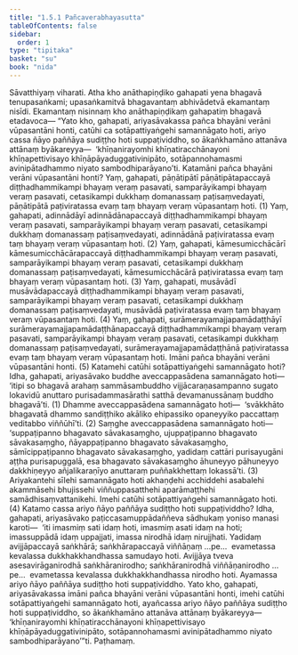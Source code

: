 ```yaml
---
title: "1.5.1 Pañcaverabhayasutta"
tableOfContents: false
sidebar:
  order: 1
type: "tipitaka"
basket: "su"
book: "nida"
---
```



<DynamicBreadcrumb />

<Division number="41" book="nida">

<Paragraph number="293" book="nida">
Sāvatthiyaṃ viharati. Atha kho anāthapiṇḍiko gahapati yena bhagavā tenupasaṅkami; upasaṅkamitvā bhagavantaṃ abhivādetvā ekamantaṃ nisīdi. Ekamantaṃ nisinnaṃ kho anāthapiṇḍikaṃ gahapatiṃ bhagavā etadavoca—
</Paragraph>

<Paragraph number="294" book="nida">
“Yato kho, gahapati, ariyasāvakassa pañca bhayāni verāni vūpasantāni honti, catūhi ca sotāpattiyaṅgehi samannāgato hoti, ariyo cassa ñāyo paññāya sudiṭṭho hoti suppaṭividdho, so ākaṅkhamāno attanāva attānaṃ byākareyya—  ‘khīṇanirayomhi khīṇatiracchānayoni khīṇapettivisayo khīṇāpāyaduggativinipāto, sotāpannohamasmi avinipātadhammo niyato sambodhiparāyano’ti.
</Paragraph>

<Paragraph number="295" book="nida">
Katamāni pañca bhayāni verāni vūpasantāni honti? Yaṃ, gahapati, pāṇātipātī pāṇātipātapaccayā diṭṭhadhammikampi bhayaṃ veraṃ pasavati, samparāyikampi bhayaṃ veraṃ pasavati, cetasikampi dukkhaṃ domanassaṃ paṭisaṃvedayati, pāṇātipātā paṭiviratassa evaṃ taṃ bhayaṃ veraṃ vūpasantaṃ hoti. (1)
</Paragraph>

<Paragraph number="296" book="nida">
Yaṃ, gahapati, adinnādāyī adinnādānapaccayā diṭṭhadhammikampi bhayaṃ veraṃ pasavati, samparāyikampi bhayaṃ veraṃ pasavati, cetasikampi dukkhaṃ domanassaṃ paṭisaṃvedayati, adinnādānā paṭiviratassa evaṃ taṃ bhayaṃ veraṃ vūpasantaṃ hoti. (2)
</Paragraph>

<Paragraph number="297" book="nida">
Yaṃ, gahapati, kāmesumicchācārī kāmesumicchācārapaccayā diṭṭhadhammikampi bhayaṃ veraṃ pasavati, samparāyikampi bhayaṃ veraṃ pasavati, cetasikampi dukkhaṃ domanassaṃ paṭisaṃvedayati, kāmesumicchācārā paṭiviratassa evaṃ taṃ bhayaṃ veraṃ vūpasantaṃ hoti. (3)
</Paragraph>

<Paragraph number="298" book="nida">
Yaṃ, gahapati, musāvādī musāvādapaccayā diṭṭhadhammikampi bhayaṃ veraṃ pasavati, samparāyikampi bhayaṃ veraṃ pasavati, cetasikampi dukkhaṃ domanassaṃ paṭisaṃvedayati, musāvādā paṭiviratassa evaṃ taṃ bhayaṃ veraṃ vūpasantaṃ hoti. (4)
</Paragraph>

<Paragraph number="299" book="nida">
Yaṃ, gahapati, surāmerayamajjapamādaṭṭhāyī surāmerayamajjapamādaṭṭhānapaccayā diṭṭhadhammikampi bhayaṃ veraṃ pasavati, samparāyikampi bhayaṃ veraṃ pasavati, cetasikampi dukkhaṃ domanassaṃ paṭisaṃvedayati, surāmerayamajjapamādaṭṭhānā paṭiviratassa evaṃ taṃ bhayaṃ veraṃ vūpasantaṃ hoti. Imāni pañca bhayāni verāni vūpasantāni honti. (5)
</Paragraph>

<Paragraph number="300" book="nida">
Katamehi catūhi sotāpattiyaṅgehi samannāgato hoti? Idha, gahapati, ariyasāvako buddhe aveccappasādena samannāgato hoti—  ‘itipi so bhagavā arahaṃ sammāsambuddho vijjācaraṇasampanno sugato lokavidū anuttaro purisadammasārathi satthā devamanussānaṃ buddho bhagavā’ti. (1)
</Paragraph>

<Paragraph number="301" book="nida">
Dhamme aveccappasādena samannāgato hoti—  ‘svākkhāto bhagavatā dhammo sandiṭṭhiko akāliko ehipassiko opaneyyiko paccattaṃ veditabbo viññūhī’ti. (2)
</Paragraph>

<Paragraph number="302" book="nida">
Saṃghe aveccappasādena samannāgato hoti—  ‘suppaṭipanno bhagavato sāvakasaṃgho, ujuppaṭipanno bhagavato sāvakasaṃgho, ñāyappaṭipanno bhagavato sāvakasaṃgho, sāmīcippaṭipanno bhagavato sāvakasaṃgho, yadidaṃ cattāri purisayugāni aṭṭha purisapuggalā, esa bhagavato sāvakasaṃgho āhuneyyo pāhuneyyo dakkhiṇeyyo añjalikaraṇīyo anuttaraṃ puññakkhettaṃ lokassā’ti. (3)
</Paragraph>

<Paragraph number="303" book="nida">
Ariyakantehi sīlehi samannāgato hoti akhaṇḍehi acchiddehi asabalehi akammāsehi bhujissehi viññuppasatthehi aparāmaṭṭhehi samādhisaṃvattanikehi. Imehi catūhi sotāpattiyaṅgehi samannāgato hoti. (4)
</Paragraph>

<Paragraph number="304" book="nida">
Katamo cassa ariyo ñāyo paññāya sudiṭṭho hoti suppaṭividdho? Idha, gahapati, ariyasāvako paṭiccasamuppādaññeva sādhukaṃ yoniso manasi karoti—  ‘iti imasmiṃ sati idaṃ hoti, imasmiṃ asati idaṃ na hoti; imassuppādā idaṃ uppajjati, imassa nirodhā idaṃ nirujjhati. Yadidaṃ avijjāpaccayā saṅkhārā; saṅkhārapaccayā viññāṇaṃ …pe…  evametassa kevalassa dukkhakkhandhassa samudayo hoti. Avijjāya tveva asesavirāganirodhā saṅkhāranirodho; saṅkhāranirodhā viññāṇanirodho …pe…  evametassa kevalassa dukkhakkhandhassa nirodho hoti. Ayamassa ariyo ñāyo paññāya sudiṭṭho hoti suppaṭividdho.
</Paragraph>

<Paragraph number="305" book="nida">
Yato kho, gahapati, ariyasāvakassa imāni pañca bhayāni verāni vūpasantāni honti, imehi catūhi sotāpattiyaṅgehi samannāgato hoti, ayañcassa ariyo ñāyo paññāya sudiṭṭho hoti suppaṭividdho, so ākaṅkhamāno attanāva attānaṃ byākareyya—  ‘khīṇanirayomhi khīṇatiracchānayoni khīṇapettivisayo khīṇāpāyaduggativinipāto, sotāpannohamasmi avinipātadhammo niyato sambodhiparāyano’”ti.

</Paragraph>
</Division>

<Paragraph number="306" type="center" book="nida">
Paṭhamaṃ.
</Paragraph>